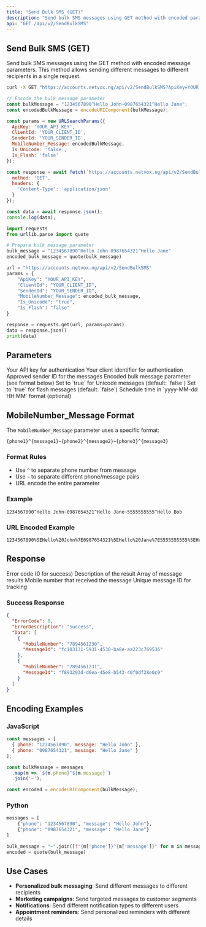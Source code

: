 ```yaml
---
title: "Send Bulk SMS (GET)"
description: "Send bulk SMS messages using GET method with encoded parameters"
api: "GET /api/v2/SendBulkSMS"
---
```


## Send Bulk SMS (GET)

Send bulk SMS messages using the GET method with encoded message parameters. This method allows sending different messages to different recipients in a single request.

<CodeGroup>

```bash cURL
curl -X GET "https://accounts.netvox.ng/api/v2/SendBulkSMS?ApiKey=YOUR_API_KEY&ClientId=YOUR_CLIENT_ID&SenderId=YOUR_SENDER_ID&MobileNumber_Message=1234567890%5EHello%20John%7E0987654321%5EHello%20Jane&Is_Unicode=false&Is_Flash=false"
```

```javascript JavaScript
// Encode the bulk message parameter
const bulkMessage = "1234567890^Hello John~0987654321^Hello Jane";
const encodedBulkMessage = encodeURIComponent(bulkMessage);

const params = new URLSearchParams({
  ApiKey: 'YOUR_API_KEY',
  ClientId: 'YOUR_CLIENT_ID',
  SenderId: 'YOUR_SENDER_ID',
  MobileNumber_Message: encodedBulkMessage,
  Is_Unicode: 'false',
  Is_Flash: 'false'
});

const response = await fetch(`https://accounts.netvox.ng/api/v2/SendBulkSMS?${params}`, {
  method: 'GET',
  headers: {
    'Content-Type': 'application/json'
  }
});

const data = await response.json();
console.log(data);
```

```python Python
import requests
from urllib.parse import quote

# Prepare bulk message parameter
bulk_message = "1234567890^Hello John~0987654321^Hello Jane"
encoded_bulk_message = quote(bulk_message)

url = "https://accounts.netvox.ng/api/v2/SendBulkSMS"
params = {
    "ApiKey": "YOUR_API_KEY",
    "ClientId": "YOUR_CLIENT_ID",
    "SenderId": "YOUR_SENDER_ID",
    "MobileNumber_Message": encoded_bulk_message,
    "Is_Unicode": "true",
    "Is_Flash": "false"
}

response = requests.get(url, params=params)
data = response.json()
print(data)
```

</CodeGroup>

## Parameters

<ParamField query="ApiKey" type="string" required>
  Your API key for authentication
</ParamField>

<ParamField query="ClientId" type="string" required>
  Your client identifier for authentication
</ParamField>

<ParamField query="SenderId" type="string" required>
  Approved sender ID for the messages
</ParamField>

<ParamField query="MobileNumber_Message" type="string" required>
  Encoded bulk message parameter (see format below)
</ParamField>

<ParamField query="Is_Unicode" type="boolean">
  Set to `true` for Unicode messages (default: `false`)
</ParamField>

<ParamField query="Is_Flash" type="boolean">
  Set to `true` for flash messages (default: `false`)
</ParamField>

<ParamField query="scheduleTime" type="string">
  Schedule time in `yyyy-MM-dd HH:MM` format (optional)
</ParamField>

## MobileNumber_Message Format

The `MobileNumber_Message` parameter uses a specific format:

```
{phone1}^{message1}~{phone2}^{message2}~{phone3}^{message3}
```

### Format Rules
- Use `^` to separate phone number from message
- Use `~` to separate different phone/message pairs
- URL encode the entire parameter

### Example
```
1234567890^Hello John~0987654321^Hello Jane~5555555555^Hello Bob
```

### URL Encoded Example
```
1234567890%5EHello%20John%7E0987654321%5EHello%20Jane%7E5555555555%5EHello%20Bob
```

## Response

<ResponseField name="ErrorCode" type="number">
  Error code (0 for success)
</ResponseField>

<ResponseField name="ErrorDescription" type="string">
  Description of the result
</ResponseField>

<ResponseField name="Data" type="array">
  Array of message results
</ResponseField>

<ResponseField name="Data[].MobileNumber" type="string">
  Mobile number that received the message
</ResponseField>

<ResponseField name="Data[].MessageId" type="string">
  Unique message ID for tracking
</ResponseField>

### Success Response

```json
{
  "ErrorCode": 0,
  "ErrorDescription": "Success",
  "Data": [
    {
      "MobileNumber": "7894561230",
      "MessageId": "fc103131-5931-4530-ba8e-aa223c769536"
    },
    {
      "MobileNumber": "7894561231",
      "MessageId": "f893293d-d6ea-45e8-b543-40f0df28e0c9"
    }
  ]
}
```

## Encoding Examples

### JavaScript
```javascript
const messages = [
  { phone: "1234567890", message: "Hello John" },
  { phone: "0987654321", message: "Hello Jane" }
];

const bulkMessage = messages
  .map(m => `${m.phone}^${m.message}`)
  .join('~');

const encoded = encodeURIComponent(bulkMessage);
```

### Python
```python
messages = [
    {"phone": "1234567890", "message": "Hello John"},
    {"phone": "0987654321", "message": "Hello Jane"}
]

bulk_message = "~".join([f"{m['phone']}^{m['message']}" for m in messages])
encoded = quote(bulk_message)
```

## Use Cases

- **Personalized bulk messaging**: Send different messages to different recipients
- **Marketing campaigns**: Send targeted messages to customer segments
- **Notifications**: Send different notification types to different users
- **Appointment reminders**: Send personalized reminders with different details
